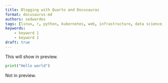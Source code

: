 ```yaml
---
title: Blogging with Quarto and Docusauras
format: docusaurus-md
authors: sedwardes
tags: [linux, r, python, kubernetes, web, infrastructure, data science, outdoors, command line]
keywords:
    - keyword 1
    - keyword 2
draft: true
---
```


This will show in preview.

```python
print("Hello world")
```

Not in preview.